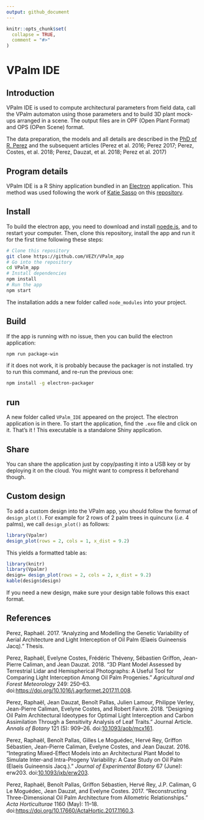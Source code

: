 ```yaml
---
output: github_document
---
```


<!-- README.md is generated from README.Rmd. Please edit that file -->

```r
knitr::opts_chunk$set(
  collapse = TRUE,
  comment = "#>"
)
```
# VPalm IDE

## Introduction

VPalm IDE is used to compute architectural parameters from field data, call the VPalm automaton using those parameters and
to build 3D plant mock-ups arranged in a scene. The output files are in OPF (Open Plant Format) and OPS (OPen Scene) format.

The data preparation, the models and all details are described in the [PhD of R. Perez](https://www.researchgate.net/publication/318351549_Analyzing_and_modelling_the_genetic_variability_of_aerial_architecture_and_light_interception_of_the_oil_palm_Elaeis_guineensis_Jacq?_sg=KZ3K7bz0sNnV3iRwaYehauoZ0rn6Lc0MDO3O3tyXR-j9QzT4ODe9zb6ySgPOAXzoJhHXloiAo7CA5SYE8TsD7dd3SldfET7k8Iy-CuKf.cKm7AfKFCz6-jBiO4jl27VWnrz_HvA_KI0RNwUQgIQfQzoL2Dj9HLol3pv95Qb9vzkq7AoICAb4IH77DV3rgAQ) and the subsequent articles (Perez et al. 2016; Perez 2017; Perez, Costes, et al. 2018; Perez, Dauzat, et al. 2018; Perez et al. 2017)

## Program details

VPalm IDE is a R Shiny application bundled in an [Electron](https://electronjs.org/) application. This method was
used following the work of [Katie Sasso](https://github.com/ksasso) on this [repository](https://github.com/ksasso/Electron_ShinyApp_Deployment).

## Install

To build the electron app, you need to download and install [noede.js](https://nodejs.org/en/download/), and to restart your computer.
Then, clone this repository, install the app and run it for the first time following these steps:

```bash
# Clone this repository
git clone https://github.com/VEZY/VPalm_app
# Go into the repository
cd VPalm_app
# Install dependencies
npm install
# Run the app
npm start
```
The installation adds a new folder called `node_modules` into your project.

## Build
If the app is running with no issue, then you can build the electron application:
```bash
npm run package-win
```
if it does not work, it is probably because the packager is not installed. try to run this command, and re-run the previous one:

```bash
npm install -g electron-packager
```

## run

A new folder called `VPalm_IDE` appeared on the project. The electron application is in there. To start the application, find the `.exe` file
and click on it. That's it ! This executable is a standalone Shiny application.

## Share

You can share the application just by copy/pasting it into a USB key or by deploying it on the cloud. You might want to
compress it beforehand though.  

## Custom design

To add a custom design into the VPalm app, you should follow the format of `design_plot()`. For example for 2 rows of 2 palm trees in quincunx (*i.e.* 4 palms), we 
call `design_plot()` as follows:

```r
library(Vpalmr)
design_plot(rows = 2, cols = 1, x_dist = 9.2)
```
This yields a formatted table as:
```r
library(knitr)
library(Vpalmr)
design= design_plot(rows = 2, cols = 2, x_dist = 9.2)
kable(design$design)
```

If you need a new design, make sure your design table follows this exact format.


References
----------

Perez, Raphaël. 2017. “Analyzing and Modelling the Genetic Variability of Aerial Architecture and Light Interception of Oil Palm (Elaeis Guineensis Jacq).” Thesis.

Perez, Raphaël, Evelyne Costes, Frédéric Théveny, Sébastien Griffon, Jean-Pierre Caliman, and Jean Dauzat. 2018. “3D Plant Model Assessed by Terrestrial Lidar and Hemispherical Photographs: A Useful Tool for Comparing Light Interception Among Oil Palm Progenies.” *Agricultural and Forest Meteorology* 249: 250–63. doi:[https://doi.org/10.1016/j.agrformet.2017.11.008](https://doi.org/https://doi.org/10.1016/j.agrformet.2017.11.008).

Perez, Raphaël, Jean Dauzat, Benoît Pallas, Julien Lamour, Philippe Verley, Jean-Pierre Caliman, Evelyne Costes, and Robert Faivre. 2018. “Designing Oil Palm Architectural Ideotypes for Optimal Light Interception and Carbon Assimilation Through a Sensitivity Analysis of Leaf Traits.” Journal Article. *Annals of Botany* 121 (5): 909–26. doi:[10.1093/aob/mcx161](https://doi.org/10.1093/aob/mcx161).

Perez, Raphaël, Benoît Pallas, Gilles Le Moguédec, Hervé Rey, Griffon Sébastien, Jean-Pierre Caliman, Evelyne Costes, and Jean Dauzat. 2016. “Integrating Mixed-Effect Models into an Architectural Plant Model to Simulate Inter-and Intra-Progeny Variability: A Case Study on Oil Palm (Elaeis Guineensis Jacq.).” *Journal of Experimental Botany* 67 (June): erw203. doi:[10.1093/jxb/erw203](https://doi.org/10.1093/jxb/erw203).

Perez, Raphaël, Benoît Pallas, Griffon Sébastien, Hervé Rey, J.P. Caliman, G Le Moguédec, Jean Dauzat, and Evelyne Costes. 2017. “Reconstructing Three-Dimensional Oil Palm Architecture from Allometric Relationships.” *Acta Horticulturae* 1160 (May): 11–18. doi:[https://doi.org/10.17660/ActaHortic.2017.1160.3](https://doi.org/https://doi.org/10.17660/ActaHortic.2017.1160.3).
